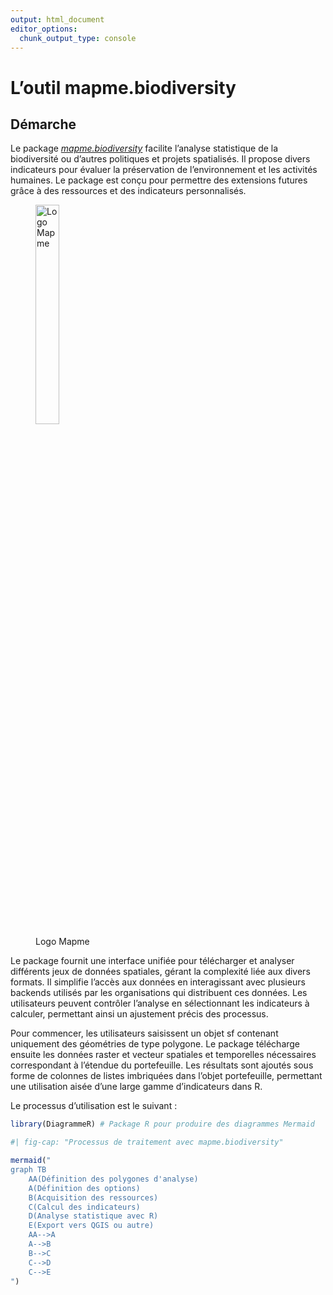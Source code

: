 ```yaml
---
output: html_document
editor_options: 
  chunk_output_type: console
---
```


# L'outil mapme.biodiversity

## Démarche

Le package [*mapme.biodiversity*](https://mapme-initiative.github.io/mapme.biodiversity/index.html) facilite l'analyse statistique de la biodiversité ou d'autres politiques et projets spatialisés. Il propose divers indicateurs pour évaluer la préservation de l'environnement et les activités humaines. Le package est conçu pour permettre des extensions futures grâce à des ressources et des indicateurs personnalisés.

![Logo Mapme](figs/logo_mapme.png){fig-align="left" width="30%"}

Le package fournit une interface unifiée pour télécharger et analyser différents jeux de données spatiales, gérant la complexité liée aux divers formats. Il simplifie l'accès aux données en interagissant avec plusieurs backends utilisés par les organisations qui distribuent ces données. Les utilisateurs peuvent contrôler l'analyse en sélectionnant les indicateurs à calculer, permettant ainsi un ajustement précis des processus.

Pour commencer, les utilisateurs saisissent un objet sf contenant uniquement des géométries de type polygone. Le package télécharge ensuite les données raster et vecteur spatiales et temporelles nécessaires correspondant à l'étendue du portefeuille. Les résultats sont ajoutés sous forme de colonnes de listes imbriquées dans l'objet portefeuille, permettant une utilisation aisée d'une large gamme d'indicateurs dans R.

Le processus d'utilisation est le suivant :

```r
library(DiagrammeR) # Package R pour produire des diagrammes Mermaid

#| fig-cap: "Processus de traitement avec mapme.biodiversity"

mermaid("
graph TB
    AA(Définition des polygones d'analyse)
    A(Définition des options)
    B(Acquisition des ressources)
    C(Calcul des indicateurs)
    D(Analyse statistique avec R)
    E(Export vers QGIS ou autre)
    AA-->A
    A-->B
    B-->C
    C-->D
    C-->E
")
```
